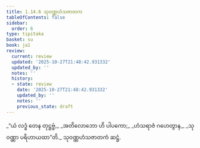 ```yaml
---
title: 1.14.6 သုဝဏ္ဏဟံသဇာတက
tableOfContents: false
sidebar:
  order: 6
type: tipitaka
basket: su
book: ja1
review:
  current: review
  updated: '2025-10-27T21:48:42.931332'
  updated_by: ''
  notes: ''
  history:
  - state: review
    date: '2025-10-27T21:48:42.931332'
    updated_by: ''
    notes: ''
    previous_state: draft
---
```



<ReviewStatus review={frontmatter.review} showDetails={true} />

<HypothesisAnnotation frontmatter={frontmatter} />

<DynamicBreadcrumb />

<Division number="136" book="ja1" e="ch" v="22" p="32">

<Paragraph number="301" type="verses" book="ja1">
_“ယံ လဒ္ဓံ တေန တုဋ္ဌဗ္ဗံ,_  
_အတိလောဘော ဟိ ပါပကော;_  
_ဟံသရာဇံ ဂဟေတွာန,_  
_သုဝဏ္ဏာ ပရိဟာယထာ”တိ._  


</Paragraph>
</Division>

<Paragraph number="302" type="center" book="ja1">
သုဝဏ္ဏဟံသဇာတကံ ဆဋ္ဌံ.
</Paragraph>